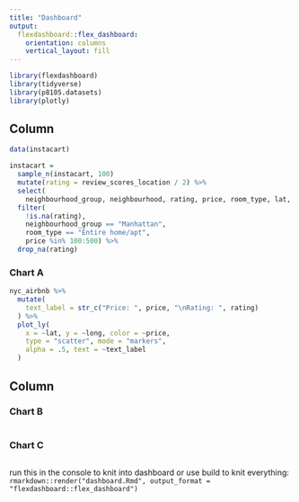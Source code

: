 ```yaml
---
title: "Dashboard"
output: 
  flexdashboard::flex_dashboard:
    orientation: columns
    vertical_layout: fill
---
```


```r
library(flexdashboard)
library(tidyverse)
library(p8105.datasets)
library(plotly)
```

Column {data-width=650}
-----------------------------------------------------------------------

```r
data(instacart)

instacart = 
  sample_n(instacart, 100)
  mutate(rating = review_scores_location / 2) %>%
  select(
    neighbourhood_group, neighbourhood, rating, price, room_type, lat, long) %>%
  filter(
    !is.na(rating), 
    neighbourhood_group == "Manhattan",
    room_type == "Entire home/apt",
    price %in% 100:500) %>%
  drop_na(rating)
```


### Chart A

```r
nyc_airbnb %>%
  mutate(
    text_label = str_c("Price: ", price, "\nRating: ", rating)
  ) %>%
  plot_ly(
    x = ~lat, y = ~long, color = ~price,
    type = "scatter", mode = "markers",
    alpha = .5, text = ~text_label
  )
```

Column {data-width=350}
-----------------------------------------------------------------------

### Chart B

```r

```

### Chart C

```r

```

run this in the console to knit into dashboard or use build to knit everything: `rmarkdown::render("dashboard.Rmd", output_format = "flexdashboard::flex_dashboard")`